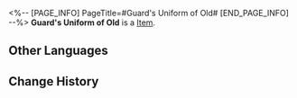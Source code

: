 <%-- [PAGE_INFO]
PageTitle=#Guard's Uniform of Old#
[END_PAGE_INFO] --%>
{{Item Infobox
|id          = 61063
|image       = Item Guard's Uniform of Old.png
|type        = 
|invCategory = Relics
|rarity      = 5
|effect      = 
|description = A neatly-ironed uniform of the Silvermane Guards from long ago. The sturdy buttons press creases in the fabric.
|source1     = [[Cavern of Corrosion: Everwinter Hill]]
}}
'''Guard's Uniform of Old''' is a [[Item]].

==Other Languages==
{{Other Languages
|en   = Guard's Uniform of Old
|zhs  = 铁卫的旧制军服
|zht  = 鐵衛的舊制軍服
|ja   = 兵士の旧制軍服
|ko   = 철위대의 구식 군복
|es   = Uniforme antiguo del guardia
|fr   = Ancien uniforme de garde
|ru   = Старинная униформа стража
|th   = Guard's Uniform of Old
|vi   = Quân Phục Cũ Của Thiết Vệ
|de   = Traditionelle Uniform der Wache
|id   = Guard's Uniform of Old
|pt   = Uniforme Antigo do Guarda
}}

==Change History==
{{Change History|1.0}}